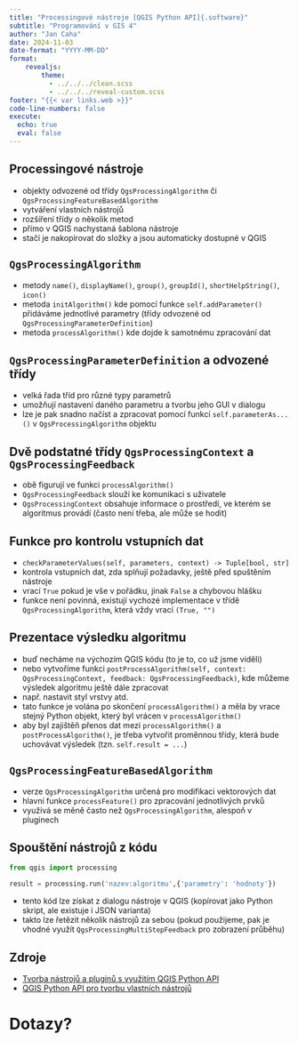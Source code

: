 ```yaml
---
title: "Processingové nástroje [QGIS Python API]{.software}"
subtitle: "Programování v GIS 4"
author: "Jan Caha"
date: 2024-11-03
date-format: "YYYY-MM-DD"
format: 
    revealjs:
        theme: 
          - ../../../clean.scss 
          - ../../../reveal-custom.scss
footer: "{{< var links.web >}}"
code-line-numbers: false
execute:
  echo: true
  eval: false
---
```


## Processingové nástroje

- objekty odvozené od třídy `QgsProcessingAlgorithm` či `QgsProcessingFeatureBasedAlgorithm`
- vytváření vlastních nástrojů
- rozšíření třídy o několik metod
- přímo v QGIS nachystaná šablona nástroje
- stačí je nakopírovat do složky a jsou automaticky dostupné v QGIS

## `QgsProcessingAlgorithm`

- metody `name()`, `displayName()`, `group()`, `groupId()`, `shortHelpString()`, `icon()`
- metoda `initAlgorithm()` kde pomocí funkce `self.addParameter()` přidáváme jednotlivé parametry (třídy odvozené od `QgsProcessingParameterDefinition`)
- metoda `processAlgorithm()` kde dojde k samotnému zpracování dat

## `QgsProcessingParameterDefinition` a odvozené třídy

- velká řada tříd pro různé typy parametrů
- umožňují nastavení daného parametru a tvorbu jeho GUI v dialogu
- lze je pak snadno načíst a zpracovat pomocí funkcí `self.parameterAs...()` v `QgsProcessingAlgorithm` objektu

## Dvě podstatné třídy `QgsProcessingContext` a `QgsProcessingFeedback`

- obě figurují ve funkci `processAlgorithm()`
- `QgsProcessingFeedback` slouží ke komunikaci s uživatele 
- `QgsProcessingContext` obsahuje informace o prostředí, ve kterém se algoritmus provádí (často není třeba, ale může se hodit)

## Funkce pro kontrolu vstupních dat

- `checkParameterValues(self, parameters, context) -> Tuple[bool, str]`
- kontrola vstupních dat, zda splňují požadavky, ještě před spuštěním nástroje
- vrací `True` pokud je vše v pořádku, jinak `False` a chybovou hlášku
- funkce není povinná, existují vychozé implementace v třídě `QgsProcessingAlgorithm`, která vždy vrací `(True, "")`

## Prezentace výsledku algoritmu

- buď necháme na výchozím QGIS kódu (to je to, co už jsme viděli)
- nebo vytvoříme funkci `postProcessAlgorithm(self, context: QgsProcessingContext, feedback: QgsProcessingFeedback)`, kde můžeme výsledek algoritmu ještě dále zpracovat
- např. nastavit styl vrstvy atd.
- tato funkce je volána po skončení `processAlgorithm()` a měla by vrace stejný Python objekt, který byl vrácen v `processAlgorithm()`
- aby byl zajištěň přenos dat mezi `processAlgorithm()` a `postProcessAlgorithm()`, je třeba vytvořit proměnnou třídy, která bude uchovávat výsledek (tzn. `self.result = ...`)

## `QgsProcessingFeatureBasedAlgorithm`

- verze `QgsProcessingAlgorithm` určená pro modifikaci vektorových dat
- hlavní funkce `processFeature()` pro zpracování jednotlivých prvků
- využivá se měně často než `QgsProcessingAlgorithm`, alespoň v pluginech

## Spouštění nástrojů z kódu

```python
from qgis import processing

result = processing.run('nazev:algoritmu',{'parametry': 'hodnoty'})
```

- tento kód lze získat z dialogu nástroje v QGIS (kopírovat jako Python skript, ale existuje i JSON varianta)
- takto lze řetězit několik nástrojů za sebou (pokud použijeme, pak je vhodné využít `QgsProcessingMultiStepFeedback` pro zobrazení průběhu)

## Zdroje

- [Tvorba nástrojů a pluginů s využitím QGIS Python API](https://github.com/JanCaha/seminar-GIS_Ostrava_2021)
- [QGIS Python API pro tvorbu vlastních nástrojů](https://github.com/JanCaha/seminar-GIS_Ostrava_2022)

# Dotazy?{.center}